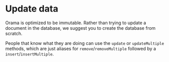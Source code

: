 
# Update data

Orama is optimized to be immutable. Rather than trying to update a document in the database, we suggest you to create the database from scratch.

People that know what they are doing can use the `update` or `updateMultiple` methods, which are just aliases for `remove`/`removeMultiple` followed by a `insert`/`insertMultiple`.
